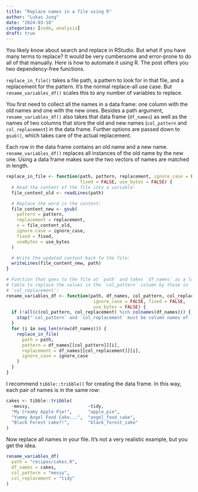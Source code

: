 ```yaml
---
title: "Replace names in a file using R"
author: "Lukas Jung"
date: "2024-03-18"
categories: [code, analysis]
draft: true
---
```


You likely know about search and replace in RStudio. But what if you have many terms to replace? It would be very cumbersome and error-prone to do all of that manually. Here is how to automate it using R. The post offers you two dependency-free functions.

`replace_in_file()` takes a file path, a pattern to look for in that file, and a replacement for the pattern. It's the normal replace-all use case. But `rename_variables_df()` scales this to any number of variables to replace.

You first need to collect all the names in a data frame: one column with the old names and one with the new ones. Besides a path argument, `rename_variables_df()` also takes that data frame (`df_names`) as well as the names of two columns that store the old and new names (`col_pattern` and `col_replacement`) in the data frame. Further options are passed down to `gsub()`, which takes care of the actual replacement.

Each row in the data frame contains an old name and a new name. `rename_variables_df()` replaces all instances of the old name by the new one. Using a data frame makes sure the two vectors of names are matched in length.

```r
replace_in_file <- function(path, pattern, replacement, ignore_case = FALSE,
                            fixed = FALSE, use_bytes = FALSE) {
  # Read the content of the file into a variable:
  file_content_old <- readLines(path)

  # Replace the word in the content:
  file_content_new <- gsub(
    pattern = pattern,
    replacement = replacement,
    x = file_content_old,
    ignore.case = ignore_case,
    fixed = fixed,
    useBytes = use_bytes
  )

  # Write the updated content back to the file:
  writeLines(file_content_new, path)
}

# Function that goes to the file at `path` and takes `df_names` as a lookup
# table to replace the values in the `col_pattern` column by those in
# `col_replacement`:
rename_variables_df <- function(path, df_names, col_pattern, col_replacement,
                                 ignore_case = FALSE, fixed = FALSE,
                                 use_bytes = FALSE) {
  if (!all(c(col_pattern, col_replacement) %in% colnames(df_names))) {
    stop("`col_pattern` and `col_replacement` must be column names of `df_names`.")
  }
  for (i in seq_len(nrow(df_names))) {
    replace_in_file(
      path = path,
      pattern = df_names[[col_pattern]][i],
      replacement = df_names[[col_replacement]][i],
      ignore_case = ignore_case
    )
  }
}
```

I recommend `tibble::tribble()` for creating the data frame. In this way, each pair of names is in the same row:

```r
cakes <- tibble::tribble(
  ~messy,                      ~tidy,
  "My Creamy Apple Pie!",      "apple_pie",
  "Yummy Angel Food Cake...",  "angel_food_cake",
  "Black Forest cake?!",       "black_forest_cake"
)
```

Now replace all names in your file. It's not a very realistic example, but you get the idea.

```r
rename_variables_df(
  path = "recipes/cakes.R",
  df_names = cakes,
  col_pattern = "messy",
  col_replacement = "tidy"
)
```
